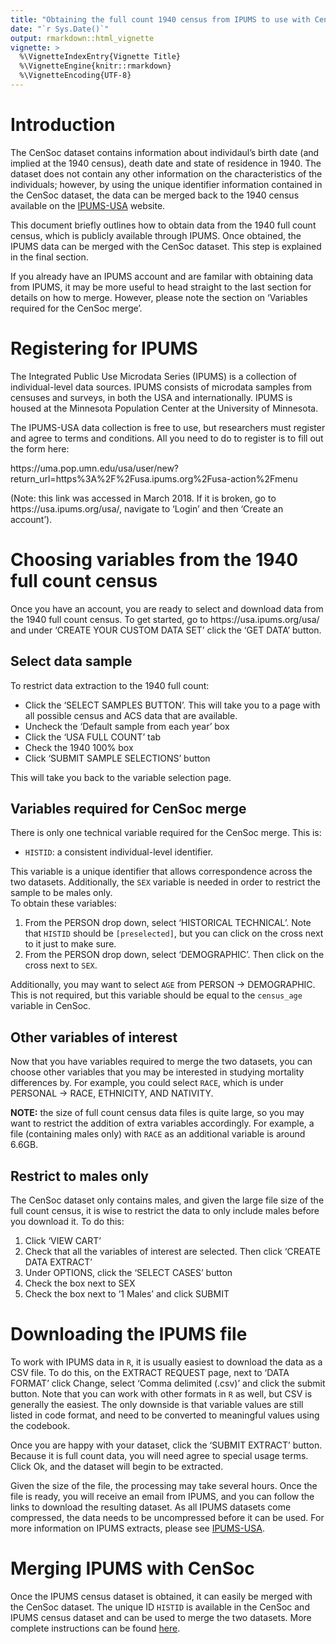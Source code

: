 ```yaml
---
title: "Obtaining the full count 1940 census from IPUMS to use with CenSoc"
date: "`r Sys.Date()`"
output: rmarkdown::html_vignette
vignette: >
  %\VignetteIndexEntry{Vignette Title}
  %\VignetteEngine{knitr::rmarkdown}
  %\VignetteEncoding{UTF-8}
---
```


# Introduction
The CenSoc dataset contains information about individaul's birth date (and implied at the 1940 census), death date and state of residence in 1940. The dataset does not contain any other information on the characteristics of the individuals; however, by using the unique identifier information contained in the CenSoc dataset, the data can be merged back to the 1940 census available on the [IPUMS-USA](https://usa.ipums.org/usa/) website. 

This document briefly outlines how to obtain data from the 1940 full count census, which is publicly available through IPUMS. Once obtained, the IPUMS data can be merged with the CenSoc dataset. This step is explained in the final section. 

If you already have an IPUMS account and are familar with obtaining data from IPUMS, it may be more useful to head straight to the last section for details on how to merge. However, please note the section on 'Variables required for the CenSoc merge'. 

# Registering for IPUMS
The Integrated Public Use Microdata Series (IPUMS) is a collection of individual-level data sources. IPUMS consists of microdata samples from censuses and surveys, in both the USA and internationally. IPUMS is housed at the Minnesota Population Center at the University of Minnesota. 

The IPUMS-USA data collection is free to use, but researchers must register and agree to terms and conditions. All you need to do to register is to fill out the form here:

https://uma.pop.umn.edu/usa/user/new?return_url=https%3A%2F%2Fusa.ipums.org%2Fusa-action%2Fmenu

(Note: this link was accessed in March 2018. If it is broken, go to https://usa.ipums.org/usa/, navigate to 'Login' and then 'Create an account'). 

# Choosing variables from the 1940 full count census
Once you have an account, you are ready to select and download data from the 1940 full count census. To get started, go to https://usa.ipums.org/usa/ and under 'CREATE YOUR CUSTOM DATA SET' click the 'GET DATA' button. 

## Select data sample
To restrict data extraction to the 1940 full count:

- Click the 'SELECT SAMPLES BUTTON'. This will take you to a page with all possible census and ACS data that are available. 
- Uncheck the 'Default sample from each year' box
- Click the 'USA FULL COUNT' tab
- Check the 1940 100% box
- Click 'SUBMIT SAMPLE SELECTIONS' button

This will take you back to the variable selection page. 

## Variables required for CenSoc merge
There is only one technical variable required for the CenSoc merge. This is: 

- `HISTID`: a consistent individual-level identifier. 


This variable is a unique identifier that allows correspondence across the two datasets. Additionally, the `SEX` variable is needed in order to restrict the sample to be males only.  
To obtain these variables:

1. From the PERSON drop down, select 'HISTORICAL TECHNICAL'. Note that `HISTID` should be `[preselected]`, but you can click on the cross next to it just to make sure. 
2. From the PERSON drop down, select 'DEMOGRAPHIC'. Then click on the cross next to `SEX`. 

Additionally, you may want to select `AGE` from PERSON &rarr; DEMOGRAPHIC. This is not required, but this variable should be equal to the `census_age` variable in CenSoc. 

## Other variables of interest

Now that you have variables required to merge the two datasets, you can choose other variables that you may be interested in studying mortality differences by. For example, you could select `RACE`, which is under PERSONAL &rarr; RACE, ETHNICITY, AND NATIVITY. 

__NOTE:__ the size of full count census data files is quite large, so you may want to restrict the addition of extra variables accordingly. For example, a file (containing males only) with `RACE` as an additional variable is around 6.6GB. 

## Restrict to males only
The CenSoc dataset only contains males, and given the large file size of the full count census, it is wise to restrict the data to only include males before you download it. To do this:

1. Click 'VIEW CART'
2. Check that all the variables of interest are selected. Then click 'CREATE DATA EXTRACT'
3. Under OPTIONS, click the 'SELECT CASES' button
4. Check the box next to SEX
5. Check the box next to '1 Males' and click SUBMIT

# Downloading the IPUMS file

To work with IPUMS data in `R`, it is usually easiest to download the data as a CSV file. To do this, on the EXTRACT REQUEST page, next to 'DATA FORMAT' click Change, select 'Comma delimited (.csv)' and click the submit button. Note that you can work with other formats in `R` as well, but CSV is generally the easiest. The only downside is that variable values are still listed in code format, and need to be converted to meaningful values using the codebook. 

Once you are happy with your dataset, click the 'SUBMIT EXTRACT' button. Because it is full count data, you will need agree to special usage terms. Click Ok, and the dataset will begin to be extracted. 

Given the size of the file, the processing may take several hours. Once the file is ready, you will receive an email from IPUMS, and you can follow the links to download the resulting dataset. As all IPUMS datasets come compressed, the data needs to be uncompressed before it can be used. For more information on IPUMS extracts, please see [IPUMS-USA](https://usa.ipums.org/usa/data.shtml/). 

# Merging IPUMS with CenSoc

Once the IPUMS census dataset is obtained, it can easily be merged with the CenSoc dataset. The unique ID `HISTID` is available in the CenSoc and IPUMS census dataset and can be used to merge the two datasets. More complete instructions can be found [here](https://censoc.demog.berkeley.edu/articles/ipums_merge.html). 

